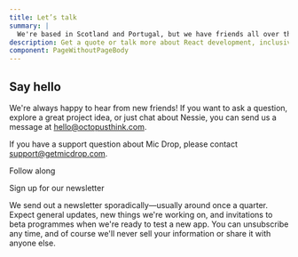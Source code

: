 ```yaml
---
title: Let’s talk
summary: |
  We're based in Scotland and Portugal, but we have friends all over the world. If you'd like to say hello, feel free to drop us a line!
description: Get a quote or talk more about React development, inclusive design, or design systems.
component: PageWithoutPageBody
---
```




<Panel gridTablet="8fr 4fr">

<div css={css`
  position: relative;
  z-index: 100;
`}>

## Say hello
  
We're always happy to hear from new friends! If you want to ask a question, explore a great project idea, or just chat about Nessie, you can send us a message at [hello@octopusthink.com](mailto:hello@octopusthink.com).

If you have a support question about Mic Drop, please contact [support@getmicdrop.com](mailto:support@getmicdrop.com).
</div>

<WavingOctopusArm />

</Panel>

<Panel dark>

<div css={css`text-align: center`}>

<Heading inverse>Follow along</Heading>

<InstagramFeed number="3" />
<TwitterFeed number="3" />

<SocialMediaLinks />



</div>

</Panel>

<Panel>

<Heading>Sign up for our newsletter</Heading>

<Paragraph small>
  We send out a newsletter sporadically—usually around once a quarter. Expect general updates, new things we're working on, and invitations to beta programmes when we're ready to test a new app.
</Paragraph>

<Paragraph small>
  You can unsubscribe any time, and of course we'll never sell your information or share it with anyone else.
</Paragraph>

<NewsletterSignupForm />

</Panel>
